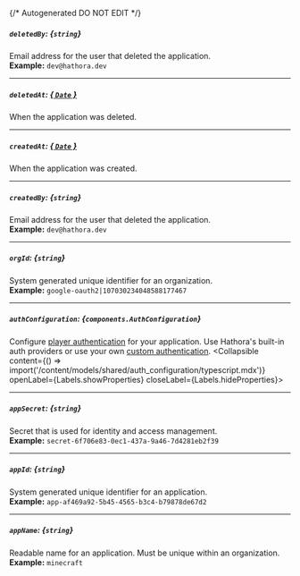 {/* Autogenerated DO NOT EDIT  */}

##### `deletedBy`: *{`string`}*
Email address for the user that deleted the application.
<br/>
**Example:** `dev@hathora.dev`

---
##### `deletedAt`: [*{ `Date` }*](https://developer.mozilla.org/en-US/docs/Web/JavaScript/Reference/Global_Objects/Date)
When the application was deleted.

---
##### `createdAt`: [*{ `Date` }*](https://developer.mozilla.org/en-US/docs/Web/JavaScript/Reference/Global_Objects/Date)
When the application was created.

---
##### `createdBy`: *{`string`}*
Email address for the user that deleted the application.
<br/>
**Example:** `dev@hathora.dev`

---
##### `orgId`: *{`string`}*
System generated unique identifier for an organization.
<br/>
**Example:** `google-oauth2|107030234048588177467`

---
##### `authConfiguration`: *{`components.AuthConfiguration`}*
Configure [player authentication](https://hathora.dev/docs/lobbies\-and\-matchmaking/auth\-service) for your application. Use Hathora's built\-in auth providers or use your own [custom authentication](https://hathora.dev/docs/lobbies\-and\-matchmaking/auth\-service\#custom\-auth\-provider).
<Collapsible content={() => import('/content/models/shared/auth_configuration/typescript.mdx')} openLabel={Labels.showProperties} closeLabel={Labels.hideProperties}>
</Collapsible>

---
##### `appSecret`: *{`string`}*
Secret that is used for identity and access management.
<br/>
**Example:** `secret-6f706e83-0ec1-437a-9a46-7d4281eb2f39`

---
##### `appId`: *{`string`}*
System generated unique identifier for an application.
<br/>
**Example:** `app-af469a92-5b45-4565-b3c4-b79878de67d2`

---
##### `appName`: *{`string`}*
Readable name for an application. Must be unique within an organization.
<br/>
**Example:** `minecraft`


